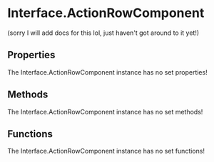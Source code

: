 [//]: # (This file was automatically compiled through the Generator luau code under this repository)
[//]: # (if you want to edit the documentation of discord-luau, please write changes)
[//]: # (to the discord-luau repository itself, we extract the comments from discord-luau and translate)
[//]: # (them into markdown files that Nextra can interpret!)

[//]: # (----- NEXTRA COMPONENTS IMPORT ----- )


[//]: # (----- DOCUMENT HEADER ----- )

# Interface.ActionRowComponent

(sorry I will add docs for this lol, just haven't got around to it yet!)

[//]: # (----- DOCUMENT PROPERTIES ----- )

## Properties

The Interface.ActionRowComponent instance has no set properties!

[//]: # (----- DOCUMENT METHODS ----- )

## Methods

The Interface.ActionRowComponent instance has no set methods!

[//]: # (----- DOCUMENT FUNCTIONS ----- )

## Functions

The Interface.ActionRowComponent instance has no set functions!


